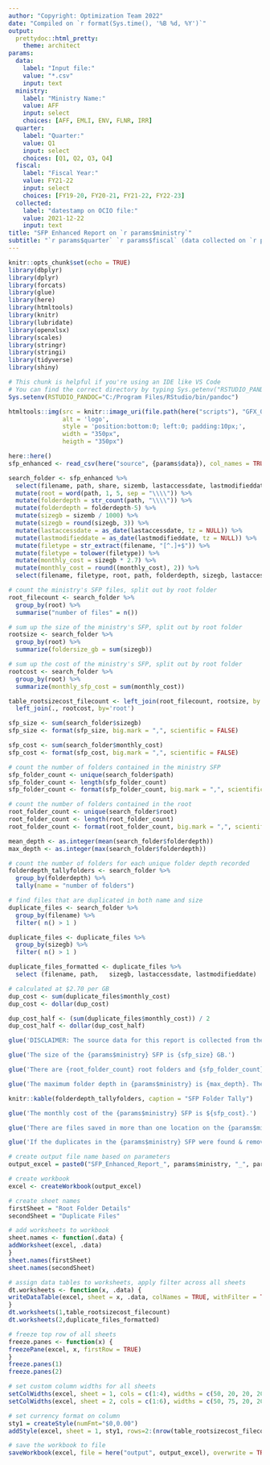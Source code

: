 ---
author: "Copyright: Optimization Team 2022"
date: "Compiled on `r format(Sys.time(), '%B %d, %Y')`"
output: 
  prettydoc::html_pretty:
    theme: architect
params:
  data:
    label: "Input file:"
    value: "*.csv"
    input: text
  ministry:
    label: "Ministry Name:"
    value: AFF
    input: select
    choices: [AFF, EMLI, ENV, FLNR, IRR]
  quarter:
    label: "Quarter:"
    value: Q1
    input: select
    choices: [Q1, Q2, Q3, Q4]
  fiscal:
    label: "Fiscal Year:"
    value: FY21-22
    input: select
    choices: [FY19-20, FY20-21, FY21-22, FY22-23]
  collected:
    label: "datestamp on OCIO file:"
    value: 2021-12-22
    input: text
title: "SFP Enhanced Report on `r params$ministry`" 
subtitle: "`r params$quarter` `r params$fiscal` (data collected on `r params$collected`)"
---

```{r setup, include=FALSE}
knitr::opts_chunk$set(echo = TRUE)
library(dbplyr)
library(dplyr)
library(forcats)
library(glue)
library(here)
library(htmltools)
library(knitr)
library(lubridate)
library(openxlsx)
library(scales)
library(stringr)
library(stringi)
library(tidyverse)
library(shiny)
```

```{r set system environment, include = FALSE}
# This chunk is helpful if you're using an IDE like VS Code
# You can find the correct directory by typing Sys.getenv("RSTUDIO_PANDOC")
Sys.setenv(RSTUDIO_PANDOC="C:/Program Files/RStudio/bin/pandoc")
```

```{r apply team logo, echo=FALSE}
htmltools::img(src = knitr::image_uri(file.path(here("scripts"), "GFX_OptimizationLogo-Icon_v2.png")), 
               alt = 'logo', 
               style = 'position:bottom:0; left:0; padding:10px;',
               width = "350px",
               heigth = "350px")
```

```{r load data, include = FALSE}
here::here()
sfp_enhanced <- read_csv(here("source", {params$data}), col_names = TRUE)
```

```{r folder search, include = FALSE}
search_folder <- sfp_enhanced %>%
  select(filename, path, share, sizemb, lastaccessdate, lastmodifieddate) %>%
  mutate(root = word(path, 1, 5, sep = "\\\\")) %>%
  mutate(folderdepth = str_count(path, "\\\\")) %>%
  mutate(folderdepth = folderdepth-5) %>% 
  mutate(sizegb = sizemb / 1000) %>% 
  mutate(sizegb = round(sizegb, 3)) %>% 
  mutate(lastaccessdate = as_date(lastaccessdate, tz = NULL)) %>% 
  mutate(lastmodifieddate = as_date(lastmodifieddate, tz = NULL)) %>%
  mutate(filetype = str_extract(filename, "[^.]+$")) %>%
  mutate(filetype = tolower(filetype)) %>% 
  mutate(monthly_cost = sizegb * 2.7) %>% 
  mutate(monthly_cost = round((monthly_cost), 2)) %>% 
  select(filename, filetype, root, path, folderdepth, sizegb, lastaccessdate, lastmodifieddate, monthly_cost)
```

```{r root folder file count, include = FALSE}
# count the ministry's SFP files, split out by root folder
root_filecount <- search_folder %>% 
  group_by(root) %>% 
  summarise("number of files" = n())
```

```{r calculate SFP size, include = FALSE}
# sum up the size of the ministry's SFP, split out by root folder
rootsize <- search_folder %>%
  group_by(root) %>% 
  summarize(foldersize_gb = sum(sizegb))
```

```{r calculate SFP cost, include = FALSE}
# sum up the cost of the ministry's SFP, split out by root folder
rootcost <- search_folder %>%
  group_by(root) %>% 
  summarize(monthly_sfp_cost = sum(monthly_cost)) 
```

```{r create table, include = FALSE}
table_rootsizecost_filecount <- left_join(root_filecount, rootsize, by = "root") %>%
  left_join(., rootcost, by='root') 
```

```{r size of entire ministry SFP in GB, include = FALSE}
sfp_size <- sum(search_folder$sizegb)
sfp_size <- format(sfp_size, big.mark = ",", scientific = FALSE)
```

```{r SFP cost for entire ministry, include = FALSE}
sfp_cost <- sum(search_folder$monthly_cost)
sfp_cost <- format(sfp_cost, big.mark = ",", scientific = FALSE)
```

```{r count total folders, include = FALSE}
# count the number of folders contained in the ministry SFP
sfp_folder_count <- unique(search_folder$path)
sfp_folder_count <- length(sfp_folder_count)
sfp_folder_count <- format(sfp_folder_count, big.mark = ",", scientific = FALSE)
```

```{r unique root folder count, include = FALSE}
# count the number of folders contained in the root
root_folder_count <- unique(search_folder$root)
root_folder_count <- length(root_folder_count)
root_folder_count <- format(root_folder_count, big.mark = ",", scientific = FALSE)
```

```{r mean & max folder depth, include = FALSE}
mean_depth <- as.integer(mean(search_folder$folderdepth))
max_depth <- as.integer(max(search_folder$folderdepth))
```

```{r tally folders based on folder depth, include = FALSE}
# count the number of folders for each unique folder depth recorded
folderdepth_tallyfolders <- search_folder %>%
  group_by(folderdepth) %>% 
  tally(name = "number of folders")
```

```{r find duplicate files, include = FALSE}
# find files that are duplicated in both name and size
duplicate_files <- search_folder %>% 
  group_by(filename) %>% 
  filter( n() > 1 )

duplicate_files <- duplicate_files %>% 
  group_by(sizegb) %>% 
  filter( n() > 1 ) 

duplicate_files_formatted <- duplicate_files %>% 
  select (filename,	path,	sizegb,	lastaccessdate,	lastmodifieddate)
```

```{r duplicates cost, echo = FALSE}
# calculated at $2.70 per GB
dup_cost <- sum(duplicate_files$monthly_cost)
dup_cost <- dollar(dup_cost)

dup_cost_half <- (sum(duplicate_files$monthly_cost)) / 2
dup_cost_half <- dollar(dup_cost_half)
```

```{r just the facts, echo = FALSE}
glue('DISCLAIMER: The source data for this report is collected from the OCIO and does not include any files under 1MB. This is done by design to keep the reports manageable, as including files under 1 MB would increase the report size tenfold.')

glue('The size of the {params$ministry} SFP is {sfp_size} GB.')

glue('There are {root_folder_count} root folders and {sfp_folder_count} folders in the {params$ministry} SFP total.')

glue('The maximum folder depth in {params$ministry} is {max_depth}. The average folder depth is {mean_depth}.')

knitr::kable(folderdepth_tallyfolders, caption = "SFP Folder Tally")

glue('The monthly cost of the {params$ministry} SFP is ${sfp_cost}.')

glue('There are files saved in more than one location on the {params$ministry} SFP that total a monthly cost of {dup_cost}.') 

glue('If the duplicates in the {params$ministry} SFP were found & removed, at least half this amount ({dup_cost_half}) could be saved!')
```

```{r dynamic output name, include = FALSE}
# create output file name based on parameters
output_excel = paste0("SFP_Enhanced_Report_", params$ministry, "_", params$quarter, "_", params$fiscal, ".xlsx")
```

```{r write output to Excel file, include = FALSE}
# create workbook
excel <- createWorkbook(output_excel)

# create sheet names
firstSheet = "Root Folder Details"
secondSheet = "Duplicate Files"

# add worksheets to workbook
sheet.names <- function(.data) {
addWorksheet(excel, .data)
}
sheet.names(firstSheet)
sheet.names(secondSheet)

# assign data tables to worksheets, apply filter across all sheets
dt.worksheets <- function(x, .data) {
writeDataTable(excel, sheet = x, .data, colNames = TRUE, withFilter = TRUE)
}
dt.worksheets(1,table_rootsizecost_filecount) 
dt.worksheets(2,duplicate_files_formatted) 

# freeze top row of all sheets
freeze.panes <- function(x) {
freezePane(excel, x, firstRow = TRUE)
}
freeze.panes(1)
freeze.panes(2)

# set custom column widths for all sheets
setColWidths(excel, sheet = 1, cols = c(1:4), widths = c(50, 20, 20, 20))
setColWidths(excel, sheet = 2, cols = c(1:6), widths = c(50, 75, 20, 20, 20))

# set currency format on column
sty1 = createStyle(numFmt="$0,0.00")
addStyle(excel, sheet = 1, sty1, rows=2:(nrow(table_rootsizecost_filecount)+1), cols=4)

# save the workbook to file
saveWorkbook(excel, file = here("output", output_excel), overwrite = TRUE)
```